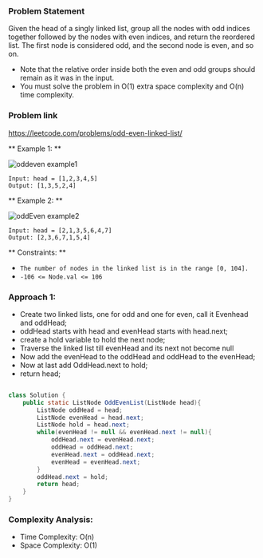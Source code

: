 
### Problem Statement

Given the head of a singly linked list, group all the nodes with odd indices together followed by the nodes with even indices, and return the reordered list.
The first node is considered odd, and the second node is even, and so on.

- Note that the relative order inside both the even and odd groups should remain as it was in the input.
- You must solve the problem in O(1) extra space complexity and O(n) time complexity.

### Problem link

https://leetcode.com/problems/odd-even-linked-list/


** Example 1: **

![oddeven example1](https://assets.leetcode.com/uploads/2021/03/10/oddeven-linked-list.jpg)

```
Input: head = [1,2,3,4,5]
Output: [1,3,5,2,4]
```

** Example 2: **

![oddEven example2](https://assets.leetcode.com/uploads/2021/03/10/oddeven2-linked-list.jpg)

```
Input: head = [2,1,3,5,6,4,7]
Output: [2,3,6,7,1,5,4]
```

** Constraints: **

- `The number of nodes in the linked list is in the range [0, 104].`
- `-106 <= Node.val <= 106`

### Approach 1: 

- Create two linked lists, one for odd and one for even, call it Evenhead and oddHead;
- oddHead starts with head and evenHead starts with head.next;
- create a hold variable to hold the next node;
- Traverse the linked list till evenHead and its next not become null
- Now add the evenHead to the oddHead and oddHead to the evenHead;
- Now at last add OddHead.next to hold;
- return head;

<Tabs>
<TabItem value="java" label="Java">

```java showLineNumbers

class Solution {
    public static ListNode OddEvenList(ListNode head){
        ListNode oddHead = head;
        ListNode evenHead = head.next;
        ListNode hold = head.next;
        while(evenHead != null && evenHead.next != null){
            oddHead.next = evenHead.next;
            oddHead = oddHead.next;
            evenHead.next = oddHead.next;
            evenHead = evenHead.next;
        }
        oddHead.next = hold;
        return head;
    }
}
```

</TabItem>
</Tabs>

### Complexity Analysis: 
- Time Complexity: O(n)
- Space Complexity: O(1)
